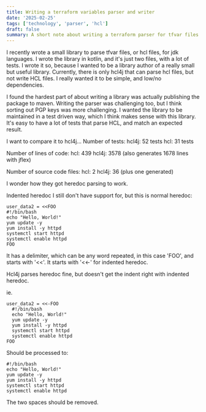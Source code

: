 ```yaml
---
title: Writing a terraform variables parser and writer
date: '2025-02-25'
tags: ['technology', 'parser', 'hcl']
draft: false
summary: A short note about writing a terraform parser for tfvar files.
---
```


I recently wrote a small library to parse tfvar files, or hcl files, for jdk languages. I wrote the library in kotlin, and it's just two files, with a lot of tests. I wrote it so, because I wanted to be a library author of a really small but useful library. Currently, there is only hcl4j that can parse hcl files, but not write HCL files. I really wanted it to be simple, and low/no dependencies.

I found the hardest part of about writing a library was actually publishing the package to maven. Writing the parser was challenging too, but I think sorting out PGP keys was more challenging. I wanted the library to be maintained in a test driven way, which I think makes sense with this library. It's easy to have a lot of tests that parse HCL, and match an expected result.

I want to compare it to hcl4j...
Number of tests:
hcl4j: 52 tests
hcl: 31 tests

Number of lines of code:
hcl: 439
hcl4j: 3578 (also generates 1678 lines with jflex)

Number of source code files:
hcl: 2
hcl4j: 36 (plus one generated)

I wonder how they got heredoc parsing to work.

Indented heredoc I still don't have support for, but this is normal heredoc:
```
user_data2 = <<FOO
#!/bin/bash
echo "Hello, World!"
yum update -y
yum install -y httpd
systemctl start httpd
systemctl enable httpd
FOO
```
It has a delimiter, which can be any word repeated, in this case 'FOO', and starts with '<<'. It starts with '<<-' for indented heredoc.

Hcl4j parses heredoc fine, but doesn't get the indent right with indented heredoc.

ie.
```hcl
user_data2 = <<-FOO
  #!/bin/bash
  echo "Hello, World!"
  yum update -y
  yum install -y httpd
  systemctl start httpd
  systemctl enable httpd
FOO
```

Should be processed to:
```text
#!/bin/bash
echo "Hello, World!"
yum update -y
yum install -y httpd
systemctl start httpd
systemctl enable httpd
```
The two spaces should be removed.